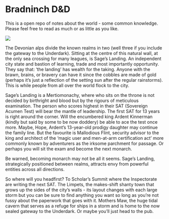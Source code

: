 # Bradninch D&D {.unnumbered}

This is a open repo of notes about the world - some common knowledge. Please feel free to read as much or as little as you like.

![](./img/sage's%20landing4.jpeg)

The Devonian alps divide the known realms in two (well three if you include the gateway to the Underdark). Sitting at the centre of this natural wall, at the only sea crossing for many leagues, is Sage’s Landing. An independent city state and bastion of learning, trade and most importantly opportunity. They say that: ‘the landing’ has wealth for the taking. Anyone with the brawn, brains, or bravery can have it since the cobbles are made of gold (perhaps it’s just a reflection of the setting sun after the regular rainstorms). This is while people from all over the world flock to the city.
 
Sage’s Landing is a Mertiomonachy, where who sits on the throne is not decided by birthright and blood but by the rigours of meticulous examination. The person who scores highest in their SAT (Sovereign Acumen Test) will bear the mantle of leadership. The first SAT for 13 years is right around the corner. Will the encumbered king Ardent Kinnerman (kindly but said by some to be now doddery) be able to ace the test once more. Maybe, Hope, Ardent’s 13-year-old prodigy daughter may continue the family line. But the favourite is Mallodious Flint, security advisor to the king and architect of the ‘magic user and men-at-arm certification act’ more commonly known by adventurers as the irksome parchment for passage. Or perhaps you will sit the exam and become the next monarch. 
 
Be warned, becoming monarch may not be all it seems. Sage's Landing, strategically positioned between realms, attracts envy from powerful entities across all directions. 
 
So where will you headfirst? To Scholar’s Summit where the Inspectorate are writing the next SAT. The Limpets, the makes-shift shanty town that grows up the sides of the city’s walls - its layout changes with each large storm but you can be sure to find anything you want so long as you're not fussy about the paperwork that goes with it. Mothers Maw, the huge tidal cavern that serves as a refuge for ships in a storm and is home to the now sealed gateway to the Underdark. Or maybe you’ll just head to the pub. 